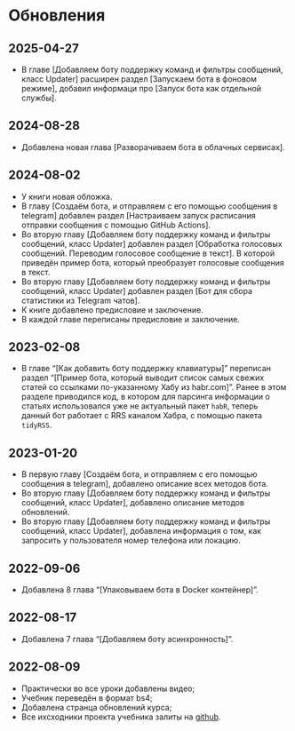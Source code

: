 # Обновления {-}

## 2025-04-27 {-}
* В главе [Добавляем боту поддержку команд и фильтры сообщений, класс Updater] расширен раздел [Запускаем бота в фоновом режиме], добавил информаци про [Запуск бота как отдельной службы].

## 2024-08-28 {-}
* Добавлена новая глава [Разворачиваем бота в облачных сервисах].

## 2024-08-02 {-}
* У книги новая обложка.
* В главу [Создаём бота, и отправляем с его помощью сообщения в telegram] добавлен раздел [Настраиваем запуск расписания отправки сообщения с помощью GitHub Actions].
* Во вторую главу [Добавляем боту поддержку команд и фильтры сообщений, класс Updater] добавлен раздел [Обработка голосовых сообщений. Переводим голосовое сообщение в текст]. В которой приведён пример бота, который преобразует голосовые сообщения в текст.
* Во вторую главу [Добавляем боту поддержку команд и фильтры сообщений, класс Updater] добавлен раздел [Бот для сбора статистики из Telegram чатов].
* К книге добавлено предисловие и заключение.
* В каждой главе переписаны предисловие и заключение.

## 2023-02-08 {-}
* В главе "[Как добавить боту поддержку клавиатуры]" переписан раздел "[Пример бота, который выводит список самых свежих статей со ссылками по-указанному Хабу из habr.com]". Ранее в этом разделе приводился код, в котором для парсинга информации о статьях использовался уже не актуальный пакет `habR`, теперь данный бот работает с RRS каналом Хабра, с помощью пакета `tidyRSS`.

## 2023-01-20 {-}
* В первую главу [Создаём бота, и отправляем с его помощью сообщения в telegram], добавлено описание всех методов бота.
* Во вторую главу [Добавляем боту поддержку команд и фильтры сообщений, класс Updater], добавлено описание методов обновлений.
* Во вторую главу [Добавляем боту поддержку команд и фильтры сообщений, класс Updater], добавлена информация о том, как запросить у пользователя номер телефона или локацию.

## 2022-09-06 {-}
* Добавлена 8 глава "[Упаковываем бота в Docker контейнер]".

## 2022-08-17 {-}
* Добавлена 7 глава "[Добавляем боту асинхронность]".

## 2022-08-09 {-}
* Практически во все уроки добавлены видео;
* Учебник переведён в формат bs4;
* Добавлена странца обновлений курса;
* Все ихсходники проекта учебника залиты на [github](https://github.com/selesnow/build_telegram_bot_using_r).
